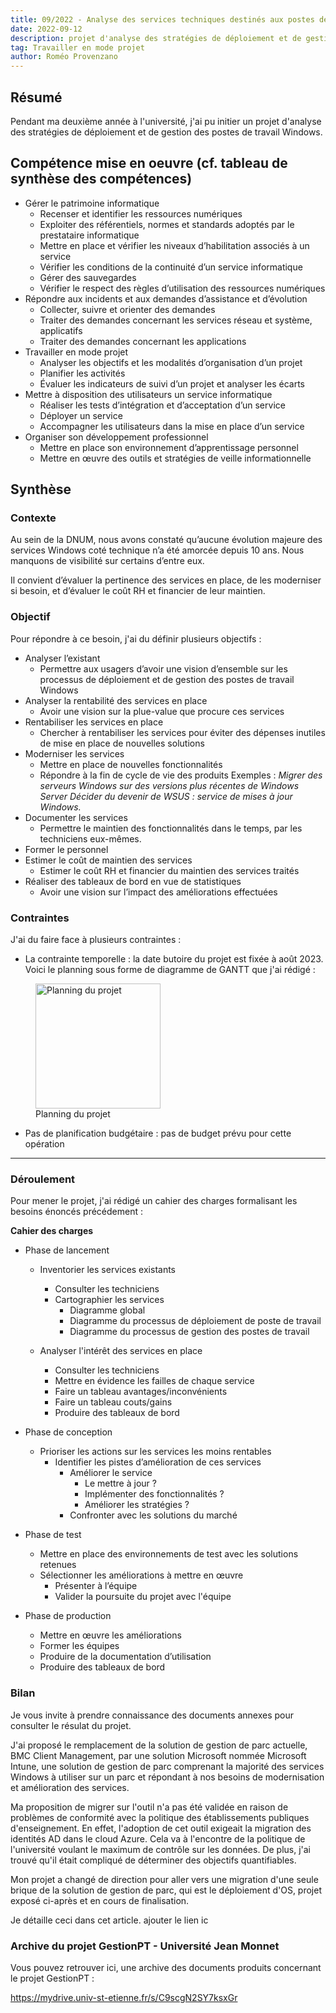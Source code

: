 ```yaml
---
title: 09/2022 - Analyse des services techniques destinés aux postes de travail Windows
date: 2022-09-12
description: projet d'analyse des stratégies de déploiement et de gestion des postes de travail Windows.
tag: Travailler en mode projet
author: Roméo Provenzano
---
```


## Résumé

Pendant ma deuxième année à l'université, j'ai pu initier un projet d'analyse des stratégies de déploiement et de gestion des postes de travail Windows.

## Compétence mise en oeuvre (cf. tableau de synthèse des compétences)

- Gérer le patrimoine informatique
	- Recenser et identifier les ressources numériques 
	- Exploiter des référentiels, normes et standards adoptés par le prestataire informatique
	- Mettre en place et vérifier les niveaux d’habilitation associés à un service
	- Vérifier les conditions de la continuité d’un service informatique
	- Gérer des sauvegardes
	- Vérifier le respect des règles d’utilisation des ressources numériques
- Répondre aux incidents et aux demandes d’assistance et d’évolution
	- Collecter, suivre et orienter des demandes 
	- Traiter des demandes concernant les services réseau et système, applicatifs
	- Traiter des demandes concernant les applications
- Travailler en mode projet
	- Analyser les objectifs et les modalités d’organisation d’un projet
	- Planifier les activités
	- Évaluer les indicateurs de suivi d’un projet et analyser les écarts
- Mettre à disposition des utilisateurs un service informatique
	- Réaliser les tests d’intégration et d’acceptation d’un service
	- Déployer un service
	- Accompagner les utilisateurs dans la mise en place d’un service
- Organiser son développement professionnel
	- Mettre en place son environnement d’apprentissage personnel
	- Mettre en œuvre des outils et stratégies de veille informationnelle
	
## Synthèse

### Contexte

Au sein de la DNUM, nous avons constaté qu’aucune évolution majeure des services Windows coté technique n’a été amorcée depuis 10 ans. Nous manquons de visibilité sur certains d’entre eux.

Il convient d’évaluer la pertinence des services en place, de les moderniser si besoin, et d’évaluer le coût RH et financier de leur maintien.

### Objectif

Pour répondre à ce besoin, j'ai du définir plusieurs objectifs :

- Analyser l’existant
	- Permettre aux usagers d’avoir une vision d’ensemble sur les processus de déploiement et de gestion des postes de travail Windows
- Analyser la rentabilité des services en place
	- Avoir une vision sur la plue-value que procure ces services
- Rentabiliser les services en place
	- Chercher à rentabiliser les services pour éviter des dépenses inutiles de mise en place de nouvelles solutions
- Moderniser les services
	- Mettre en place de nouvelles fonctionnalités
	- Répondre à la fin de cycle de vie des produits
Exemples : 
*Migrer des serveurs Windows sur des versions plus récentes de Windows Server
Décider du devenir de WSUS : service de mises à jour Windows.*
- Documenter les services
	- Permettre le maintien des fonctionnalités dans le temps, par les techniciens eux-mêmes.
- Former le personnel
- Estimer le coût de maintien des services
	- Estimer le coût RH et financier du maintien des services traités
- Réaliser des tableaux de bord en vue de statistiques
	- Avoir une vision sur l’impact des améliorations effectuées

### Contraintes

J'ai du faire face à plusieurs contraintes : 

- La contrainte temporelle : la date butoire du projet est fixée à août 2023. Voici le planning sous forme de diagramme de GANTT que j'ai rédigé :

<figure>
  <img src="https://doc-08-2c-docs.googleusercontent.com/docs/securesc/garv5h351dka3t1mbk5i4mkjm0mfdcq6/mducslhqd58v10ihfpv4rjufip7lt995/1681174200000/02850856222745739433/02850856222745739433/10i8z0oTuk4tuLBnJOuXzHbHo3kQFrn4z?ax=ALy03A4hgISiHYFM5kLY1QduuorbTP6uwm2ZNZZGP3W7dNxq-bNtfa1jeaVWTXwKURIO8JK5HMYXpELNji2j8lpuKZ2L_vAZDO72iHis9dxUql-cwzxeZphHIWnUMReT748WtyeO14ctPGh9dSd_UxSlyhM6DBqi1u30Vsvo568TdScH1-TbSrUfZTnHxuVSfTs35Q8bjLF-DOIK3WJ_mfYkyXR24SSXphk3xQv1OXJdTYWXGmGGfC62nvS4jTcrCwuH3zY7sCIPiK39gs4sxHjgFxDD158Du9zi0ClWQyZzPAGNFpYf1c4VjDpAOPG91VTz_KIhZnYOAP9n0GDx1ChuzilhO6z1ohzo1FSsoBwWEmCUT57LIVsi-3ngTIwuwiIzcdNXfZgt9tgeGzONloa2t8loMrBUUaRE3lv7f8ligewHD9KQcfKSuSLE0YGNMMwpQHKGVp2OY8V1gAs2OMKn1d28Tuh32YcbbIq1ldhzjGOye6duPc_QAJ9k0pR8eBPJ5-gpkDpr1Mchj6waw-pZwxjKROvoPqy8kx2wyd0w-RHR2wIwRY8RDZ34vkaGPk_sQSo1L9rMbMLmtEtB23zDW6hi5SwPkHbLveeUo1SqchIas4ssTj1NuwbNqLh7zwVLZS5WHPZP2WoBJzuc8y8tWJ7tF6GS994-D-hZj5P1FlrxfgbXtej2STMgNk2edwltsiHgQYV2bi1BE-1qs4I71_Ukd2SbilIOrqXFHl0WXTCepO8DphjSzwVBUcxWncDtYbV2tYCHn6blJjbgbkLCMQlDRVe-pgrnoBs2-GbdwUYwo205dr--7GGwM7BUjITewHU4cV2VrYzX1l7H3VQL5w4IMNsmtRJ6gHu-hTibZ-477QxX0j97qYbr7gyxrNPIKOA_WSStUhYO5_KUvivl1uEb25mw_AEhoxk&uuid=2dbe06a1-337e-4552-8222-0e45122913f5&authuser=0" alt="Planning du projet" width="200" />
<figcaption>Planning du projet</figcaption>
</figure>

- Pas de planification budgétaire : pas de budget prévu pour cette opération

---

### Déroulement

Pour mener le projet, j'ai rédigé un cahier des charges formalisant les besoins énoncés précédement :

**Cahier des charges**
- Phase de lancement
	- Inventorier les services existants
		- Consulter les techniciens
		- Cartographier les services
			- Diagramme global
			- Diagramme du processus de déploiement de poste de travail
			- Diagramme du processus de gestion des postes de travail

	- Analyser l'intérêt des services en place
		- Consulter les techniciens
		- Mettre en évidence les failles de chaque service
		- Faire un tableau avantages/inconvénients
		- Faire un tableau couts/gains
		- Produire des tableaux de bord

- Phase de conception
	- Prioriser les actions sur les services les moins rentables
		- Identifier les pistes d’amélioration de ces services
			- Améliorer le service
				- Le mettre à jour ?
				- Implémenter des fonctionnalités ?
				- Améliorer les stratégies ?
			- Confronter avec les solutions du marché
- Phase de test
	- Mettre en place des environnements de test avec les solutions retenues
	- Sélectionner les améliorations à mettre en œuvre
		- Présenter à l’équipe
		- Valider la poursuite du projet avec l'équipe
- Phase de production
	- Mettre en œuvre les améliorations
	- Former les équipes
	- Produire de la documentation d’utilisation
	- Produire des tableaux de bord

### Bilan

Je vous invite à prendre connaissance des documents annexes pour consulter le résulat du projet.

J'ai proposé le remplacement de la solution de gestion de parc actuelle, BMC Client Management, par une solution Microsoft nommée Microsoft Intune, une solution de gestion de parc comprenant la majorité des services Windows à utiliser sur un parc et répondant à nos besoins de modernisation et amélioration des services.

Ma proposition de migrer sur l'outil n'a pas été validée en raison de problèmes de conformité avec la politique des établissements publiques d'enseignement.
En effet, l'adoption de cet outil exigeait la migration des identités AD dans le cloud Azure. Cela va à l'encontre de la politique de l'université voulant le maximum de contrôle sur les données.
De plus, j'ai trouvé qu'il était compliqué de déterminer des objectifs quantifiables. 

Mon projet a changé de direction pour aller vers une migration d'une seule brique de la solution de gestion de parc, qui est le déploiement d'OS, projet exposé ci-après et en cours de finalisation.

Je détaille ceci dans cet article. ajouter le lien ic

### Archive du projet GestionPT - Université Jean Monnet

Vous pouvez retrouver ici, une archive des documents produits concernant le projet GestionPT :

https://mydrive.univ-st-etienne.fr/s/C9scgN2SY7ksxGr